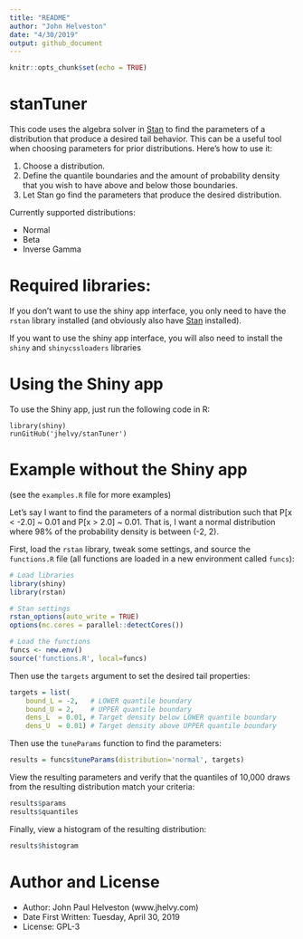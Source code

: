 ```yaml
---
title: "README"
author: "John Helveston"
date: "4/30/2019"
output: github_document
---
```


```r
knitr::opts_chunk$set(echo = TRUE)
```

# stanTuner
This code uses the algebra solver in [Stan](https://mc-stan.org/) to find the parameters of a distribution that produce a desired tail behavior. This can be a useful tool when choosing parameters for prior distributions. Here's how to use it:

1. Choose a distribution.
2. Define the quantile boundaries and the amount of probability density that you wish to have above and below those boundaries.
3. Let Stan go find the parameters that produce the desired distribution.

Currently supported distributions:

* Normal
* Beta
* Inverse Gamma

# Required libraries:

If you don't want to use the shiny app interface, you only need to have the `rstan` library installed (and obviously also have [Stan](https://mc-stan.org/) installed). 

If you want to use the shiny app interface, you will also need to install the `shiny` and `shinycssloaders` libraries

# Using the Shiny app

To use the Shiny app, just run the following code in R:
```
library(shiny)
runGitHub('jhelvy/stanTuner')
```

# Example without the Shiny app

(see the `examples.R` file for more examples)

Let's say I want to find the parameters of a normal distribution such that P[x < -2.0] ~ 0.01 and P[x > 2.0] ~ 0.01. That is, I want a normal distribution where 98% of the probability density is between (-2, 2).

First, load the `rstan` library, tweak some settings, and source the `functions.R` file (all functions are loaded in a new environment called `funcs`):

```r
# Load libraries
library(shiny)
library(rstan)

# Stan settings
rstan_options(auto_write = TRUE)
options(mc.cores = parallel::detectCores())

# Load the functions
funcs <- new.env()
source('functions.R', local=funcs)
```

Then use the `targets` argument to set the desired tail properties:
```r
targets = list(
    bound_L = -2,   # LOWER quantile boundary
    bound_U = 2,    # UPPER quantile boundary
    dens_L  = 0.01, # Target density below LOWER quantile boundary
    dens_U  = 0.01) # Target density above UPPER quantile boundary
```

Then use the `tuneParams` function to find the parameters:
```r
results = funcs$tuneParams(distribution='normal', targets)
```

View the resulting parameters and verify that the quantiles of 10,000 draws from the resulting distribution match your criteria:
```r
results$params
results$quantiles
```

Finally, view a histogram of the resulting distribution:
```r
results$histogram
```

# Author and License
* Author: John Paul Helveston (www.jhelvy.com)
* Date First Written: Tuesday, April 30, 2019
* License: GPL-3